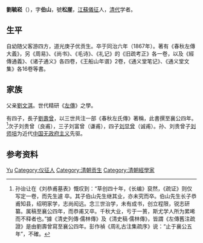 '''劉毓崧'''（{{bd|1818年||1867年|catIdx=L}}），字'''伯山'''，號'''松崖'''，[[江蘇|江蘇]][[儀征|儀征]]人，[[清代|清代]]学者。

== 生平 ==
自幼随父客游四方，道光庚子优贡生。卒于同治六年（1867年）。著有《春秋左傳大義》，另《周易》、《尚书》、《毛诗》、《礼记》的《旧疏考正》各一卷，以及《經傳通義》、《诸子通义》各四卷，《王船山年谱》2卷，《通义堂笔记》、《通义堂文集》各16卷等書。

== 家族 ==
父亲[[劉文淇|劉文淇]]。世代精研《[[左傳|左傳]]》之學。

有四子，長子[[劉壽曾|劉壽曾]]，以三世共注一部《春秋左氏傳》著稱，此書撰至襄公四年。<ref>孙诒让在《刘恭甫墓表》慨叹到：“草创四十年，《长编》裒然，《疏证》则仅写定一卷，而先生遽 卒。其子伯山先生继其业，亦未究而卒。伯山先生长子恭甫知县，绍明家学，志尚闳远。念三世治学，未有成书，创立程限，锐志研纂。属稿至襄公四年，而恭甫又卒。千秋大业，亏于一篑，斯尤学人所为累唏而不释者也。”據《清史列傳·儒林傳》及《清史稿·儒林傳》，皆謂《左傳舊注疏證》是由劉壽曾寫至襄公四年。彭作禎《周礼古注集疏序》说：“止于襄公五年”，不確。</ref>次子刘贵曾（良甫），三子刘富曾（谦甫），四子[[刘显曾|刘显曾]]（诚甫）。孙、刘贵曾子[[刘师培|刘师培]]为近代[[中国无政府主义|中国无政府主义]]先驱。

== 参考资料 ==
{{reflist}}

{{Authority control}}
{{DEFAULTSORT:Liu}}
[[Category:劉姓|Yu]]
[[Category:仪征人|Category:仪征人]]
[[Category:清朝贡生|Category:清朝贡生]]
[[Category:清朝經學家|Category:清朝經學家]]